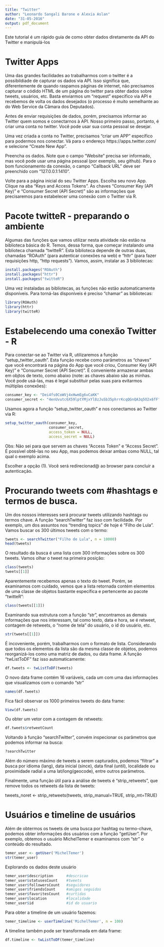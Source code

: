 ```yaml
---
title: "Twitter"
author: "Leonardo Sangali Barone e Alexia Aslan"
date: "31-05-2016"
output: pdf_document
---
```


Este tutorial é um rápido guia de como obter dados diretamente da API do Twitter e manipulá-los

# Twitter Apps

Uma das grandes facilidades ao trabalharmos com o twitter é a possibildiade de capturar os dados via API. Isso significa que, diferentemente de quando raspamos páginas de internet, não precisamos capturar o códido HTML de um página do twitter para obter dados sobre tweets, usuários, etc. Basta enviarmos um "request" especifico via API e recebemos de volta os dados desejados (o processo é muito semelhante ao do Web Service da Câmara dos Deputados).

Antes de enviar requisições de dados, porém, precisamos informar ao Twitter quem somos e conectarnos à API. Nosso primeiro passo, portanto, é criar uma conta no twitter. Você pode usar sua conta pessoal se desejar.

Uma vez criada a conta no Twitter, precisamos "criar um APP" específico para podermos nos conectar. Vá para o endereço https://apps.twitter.com/ e selecione "Create New App".

Preencha os dados. Note que o campo "Website" precisa ser informado, mas você pode usar uma página pessoal (por exemplo, seu github). Para o bom funcionamento da conexão, o campo "Callback URL" deve ser preenchido com "127.0.0.1:1410".

Volte para a página inicial do seu Twitter Apps. Escolha seu novo App. Clique na aba "Keys and Access Tokens". As chaves "Consumer Key (API Key)" e "Consumer Secret (API Secret)" são as informações que precisaremos para estabelecer uma conexão com o Twitter via R.


# Pacote twitteR - preparando o ambiente

Algumas das funções que vamos utilizar nesta atividade não estão na biblioteca básica do R. Temos, dessa forma, que começar instalando uma biblioteca chamada "twitteR". Esta biblioteca depende de outras duas, chamadas "ROAuth" (para autenticar conexões na web) e "httr" (para fazer requisições http, "http requests"). Vamos, assim, instalar as 3 bibliotecas:

```r
install.packages("ROAuth")
install.packages("httr")
install.packages("twitteR")
```

Uma vez instaladas as bibliotecas, as funções não estão automaticamente disponíveis. Para torná-las disponíveis é preciso "chamar" as bibliotecas:

```r
library(ROAuth)
library(httr)
library(twitteR)
```

# Estabelecendo uma conexão Twitter - R

Para conectar-se ao Twitter via R, utilizaremos a função "setup_twitter_oauth". Esta função recebe como parâmetros as "chaves" que você encontrará na página do App que você criou, Consumer Key (API Key)" e "Consumer Secret (API Secret)". É conveniente armazenar ambas em objtos de texto, como abaixo (note: as chaves abaixo são as minhas. Você pode usá-las, mas é legal substituir pelas suas para evitarmos múltiplas conexões):

```r
consumer_key <- "Dei4fs0CoWVj4xHwmEg6vCaKK"
consumer_secret <- "4enUvutc6X59lptYMjxYl8zJuSb35phrrKcqQGnQA3q5O2x6fF"
```

Usamos agora a função "setup_twitter_oauth" e nos conectamos ao Twitter via R:

```r
setup_twitter_oauth(consumer_key,
                    consumer_secret,
                    access_token = NULL,
                    access_secret = NULL)
```

Obs: Não sei para que servem as chaves "Access Token" e "Access Secret". É possível obtê-las no seu App, mas podemos deixar ambas como NULL, tal qual o exemplo acima.

Escolher a opção (1). Você será redirecionad@ ao browser para concluir a autenticação.

# Procurando tweets com #hashtags e termos de busca.

Um dos nossos interesses será procurar tweets utilizando hashtags ou termos chave. A função "searchTwitter" faz isso com facilidade. Por exemplo, um dos assuntos nos "trending topics" de hoje é "Filho de Lula". Vamos buscar os 300 últimos tweets com o termo:

```r
tweets <- searchTwitter("Filho de Lula", n = 10000)
head(tweets)  
```

O resultado da busca é uma lista com 300 informações sobre os 300 tweets. Vamos olhar o tweet na primeira posição:

```r
class(tweets)
tweets[[1]]
```

Aparentemente recebemos apenas o texto do tweet. Porém, se examinamos com cuidado, vemos que a lista retornada contém elementos de uma classe de objetos bastante específica e pertencente ao pacote "twitteR":

```r
class(tweets[[1]])
```

Examinando sua estrutura com a função "str", encontramos as demais informações que nos interessam, tal como texto, data e hora, se é retweet, contagem de retweets, o "nome de tela" do usuário, o id do usuário, etc.

```r
str(tweets[[1]])
```

É incoveniente, porém, trabalharmos com o formato de lista. Considerando que todos os elementos da lista são da mesma classe de objetos, podemos reorganizá-los como uma matriz de dados, ou data frame. A função "twListToDF" faz isso automaticamente:

```r
df.tweets <- twListToDF(tweets)
```

O novo data frame contém 16 variáveis, cada um com uma das informações que visualizamos com o comando "str"

```r
names(df.tweets)
```

Fica fácil observar os 1000 primeiros tweets do data frame:

```r
View(df.tweets)
```

Ou obter um vetor com a contagem de retweets:

```r
df.tweets$retweetCount
```

Voltando à função "searchTwitter", convém inspecionar os parâmetros que podemos informar na busca:

```r
?searchTwitter
```

Além do número máximo de tweets a serem capturados, podemos "filtrar" a busca por idioma (lang), data inicial (since), data final (until), localidade ou proximidade radial a uma lat/long(geocode), entre outros parâmetros.

Finalmente, uma função útil para a análise de tweets é "strip_retweets", que remove todos os retweets da lista de tweets:

tweets_noret <- strip_retweets(tweets, strip_manual=TRUE, strip_mt=TRUE)

# Usuários e timeline de usuários

Além de obtermos os tweets de uma busca por hashtag ou termo-chave, podemos obter informações dos usuários com a função "getUser". Por exemplo, obtemos o usuário MichelTemer e examinamos com "str" o conteúdo do resultado.

```r
temer_user <- getUser('MichelTemer')
str(temer_user)
```

Explorando os dados deste usuário

```r
temer_user$description      #descricao
temer_user$statusesCount    #tweets
temer_user$followersCount   #seguidores
temer_user$friendsCount     #amigos seguidos
temer_user$favoritesCount   #curtidas
temer_user$location         #localidade
temer_user$id               #id do usuario
```

Para obter a timeline de um usuário fazemos:

```r
temer_timeline <- userTimeline('MichelTemer', n = 100)
```

A timeline também pode ser transformada em data frame:

```r
df.timeline <- twListToDF(temer_timeline)
```
